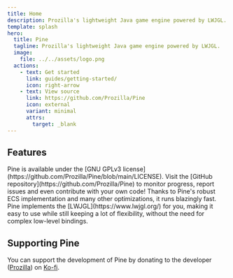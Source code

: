 ```yaml
---
title: Home
description: Prozilla's lightweight Java game engine powered by LWJGL.
template: splash
hero:
  title: Pine
  tagline: Prozilla's lightweight Java game engine powered by LWJGL.
  image:
    file: ../../assets/logo.png
  actions:
    - text: Get started
      link: guides/getting-started/
      icon: right-arrow
    - text: View source
      link: https://github.com/Prozilla/Pine
      icon: external
      variant: minimal
      attrs:
        target: _blank
---
```



## Features

<CardGrid stagger>
	<Card title="Open Source" icon="github">
		Pine is available under the [GNU GPLv3 license](https://github.com/Prozilla/Pine/blob/main/LICENSE). Visit the [GitHub repository](https://github.com/Prozilla/Pine) to monitor progress, report issues and even contribute with your own code!
	</Card>
	<Card title="Super Fast" icon="rocket">
		Thanks to Pine's robust ECS implementation and many other optimizations, it runs blazingly fast.
	</Card>
	<Card title="Powered by LWJGL" icon="puzzle">
		Pine implements the [LWJGL](https://www.lwjgl.org/) for you, making it easy to use while still keeping a lot of flexibility, without the need for complex low-level bindings.
	</Card>
</CardGrid>

## Supporting Pine

You can support the development of Pine by donating to the developer ([Prozilla](https://prozilla.dev/)) on [Ko-fi](https://ko-fi.com/prozilla). 
